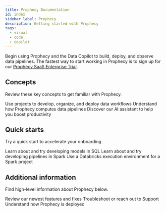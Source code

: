 ```yaml
---
title: Prophecy Documentation
id: index
sidebar_label: Prophecy
description: Getting started with Prophecy
tags:
  - visual
  - code
  - copilot
---
```



Begin using Prophecy and the Data Copilot to build, deploy, and observe data pipelines. The fastest way to start working in Prophecy is to sign up for our [Prophecy SaaS Enterprise Trial](https://app.prophecy.io/metadata/auth/signup).

## Concepts

Review these key concepts to get familiar with Prophecy.

<CardContainer>
  <Card title="Projects" to="./concepts/project">
    Use projects to develop, organize, and deploy data workflows
  </Card>
  <Card title="Fabrics" to="./concepts/fabrics">
    Understand how Prophecy computes data pipelines
  </Card>
  <Card title="Data Copilot" to="./copilot">
    Discover our AI assistant to help you boost productivity
  </Card>
</CardContainer>
<br />

## Quick starts

Try a quick start to accelerate your onboarding.

<CardContainer>
  <Card
    title="SQL Quick Start"
    to="./getting-started/quick-starts/sql-onboarding"
  >
    Learn about and try developing models in SQL
  </Card>
  <Card
    title="Spark Quick Start"
    to="./getting-started/quick-starts/spark-onboarding"
  >
    Learn about and try developing pipelines in Spark
  </Card>
  <Card
    title="Spark with Databricks"
    to="./getting-started/tutorials/spark-with-databricks"
  >
    Use a Databricks execution environment for a Spark project
  </Card>
</CardContainer>
<br />

## Additional information

Find high-level information about Prophecy below.

<CardContainer>
  <Card title="Release notes" to="./release_notes">
    Review our newest features and fixes
  </Card>
  <Card title="Getting help" to="./getting-help">
    Troubleshoot or reach out to Support
  </Card>
  <Card title="Administration" to="./administration">
    Understand how Prophecy is deployed
  </Card>
</CardContainer>
<br />
